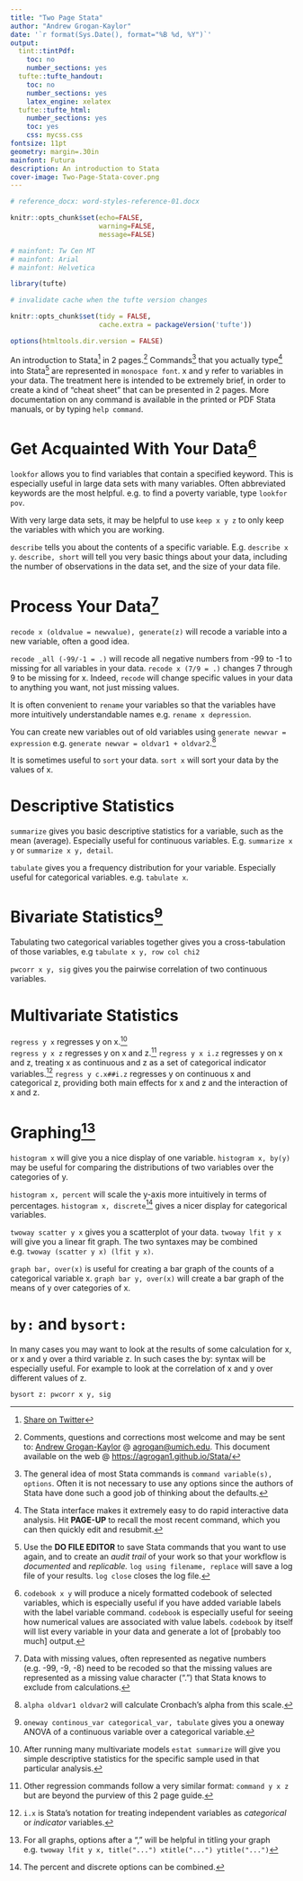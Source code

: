 ```yaml
---
title: "Two Page Stata"
author: "Andrew Grogan-Kaylor"
date: '`r format(Sys.Date(), format="%B %d, %Y")`'
output:
  tint::tintPdf:
    toc: no
    number_sections: yes
  tufte::tufte_handout:
    toc: no
    number_sections: yes
    latex_engine: xelatex
  tufte::tufte_html:
    number_sections: yes
    toc: yes
    css: mycss.css
fontsize: 11pt
geometry: margin=.30in
mainfont: Futura
description: An introduction to Stata
cover-image: Two-Page-Stata-cover.png
---
```


```r

# reference_docx: word-styles-reference-01.docx

knitr::opts_chunk$set(echo=FALSE, 
                      warning=FALSE, 
                      message=FALSE)

# mainfont: Tw Cen MT
# mainfont: Arial
# mainfont: Helvetica

```

```r

library(tufte)

# invalidate cache when the tufte version changes

knitr::opts_chunk$set(tidy = FALSE, 
                      cache.extra = packageVersion('tufte'))

options(htmltools.dir.version = FALSE)

```

An introduction to Stata[^twitter] in 2 pages.[^questions] Commands[^commands] that you actually type[^interface] into Stata[^do-file-editor] are represented  in `monospace font`. x and y refer to variables in your data.  The treatment here is intended to be extremely brief, in order to create a kind of "cheat sheet" that can be presented in 2 pages.  More documentation on any command is available in the printed or PDF Stata manuals, or by typing `help command`.

[^twitter]: [Share on Twitter](https://twitter.com/intent/tweet?url=http%3A%2F%2Fwww-personal.umich.edu%2F%7Eagrogan%2Fstata%2FTwoPageStata.pdf&text=Two%20Page%20%23Stata) 

[^commands]: The general idea of most Stata commands is `command variable(s), options`.  Often it is not necessary to use any options since the authors of Stata have done such a good job of thinking about the defaults. 

[^interface]: The Stata interface makes it extremely easy to do rapid interactive data analysis.  Hit **PAGE-UP** to recall the most recent command, which you can then quickly edit and resubmit.  

[^do-file-editor]: Use the **DO FILE EDITOR** to save Stata commands that you want to use again, and to create an *audit trail* of your work so that your workflow is *documented* and *replicable.*  `log using filename, replace` will save a log file of your results.  `log close` closes the log file.

# Get Acquainted With Your Data[^codebook]

[^codebook]: `codebook x y` will produce a nicely formatted codebook of selected variables, which is especially useful if you have added variable labels with the label variable command.  `codebook` is especially useful for seeing how numerical values are associated with value labels.  `codebook` by itself will list every variable in your data and generate a lot of [probably too much] output.

`lookfor` allows you to find variables that contain a specified keyword.  This is especially useful in large data sets with many variables.  Often abbreviated keywords are the most helpful.  e.g. to find a poverty variable, type `lookfor pov`.

With very large data sets, it may be helpful to use `keep x y z` to only keep the variables with which you are working.

`describe` tells you about the contents of a specific variable. E.g. `describe x y`. `describe, short` will tell you very basic things about your data, including the number of observations in the data set, and the size of your data file.

# Process Your Data[^missing-values]

[^missing-values]: Data with missing values, often represented as negative numbers (e.g. -99, -9, -8) need to be recoded so that the missing values are represented as a missing value character (".") that Stata knows to exclude from calculations.

`recode x (oldvalue = newvalue), generate(z)` will recode a variable into a new variable, often a good idea.

`recode _all (-99/-1 = .)` will recode all negative numbers from -99 to -1 to missing for all variables in your data.  `recode x (7/9 = .)` changes 7 through 9 to be missing for x.  Indeed, `recode` will change specific values in your data to anything you want, not just missing values. 

It is often convenient to `rename` your variables so that the variables have more intuitively understandable names e.g. `rename x depression`.

You can create new variables out of old variables using `generate newvar = expression` e.g. `generate newvar = oldvar1 + oldvar2`.[^alpha]

[^alpha]: `alpha oldvar1 oldvar2` will calculate Cronbach's alpha from this scale.

It is sometimes useful to `sort` your data.  `sort x` will sort your data by the values of x.

# Descriptive Statistics

`summarize` gives you basic descriptive statistics for a variable, such as the mean (average).  Especially useful for continuous variables.  E.g. `summarize x y` or `summarize x y, detail`.

`tabulate` gives you a frequency distribution for your variable.  Especially useful for categorical variables.  e.g. `tabulate x`.

# Bivariate Statistics[^anova]

Tabulating two categorical variables together gives you a cross-tabulation of those variables, e.g `tabulate x y, row col chi2`

`pwcorr x y, sig` gives you the pairwise correlation of two continuous variables.

[^anova]: `oneway continous_var categorical_var, tabulate` gives you a oneway ANOVA of a continuous variable over a categorical variable.

# Multivariate Statistics

`regress y x` regresses y on x.[^estat-summarize]  
`regress y x z` regresses y on x and z.[^other-regressions]
`regress y x i.z` regresses y on x and z, treating x as continuous and z as a set of categorical indicator variables.[^idot] 
`regress y c.x##i.z` regresses y on continuous x and categorical z, providing both main effects for x and z and the interaction of x and z.

[^other-regressions]: Other regression commands follow a very similar format:  `command y x z` but are beyond the purview of this 2 page guide.

[^estat-summarize]: After running many multivariate models `estat summarize` will give you simple descriptive statistics for the specific sample used in that particular analysis.

[^idot]: `i.x` is Stata's notation for treating independent variables as *categorical* or *indicator* variables.

# Graphing[^graph-options]

`histogram x` will give you a nice display of one variable.  `histogram x, by(y)` may be useful for comparing the distributions of two variables over the categories of y.

`histogram x, percent` will scale the y-axis more intuitively in terms of percentages.  `histogram x, discrete`[^histogram-options] gives a nicer display for categorical variables.  

[^histogram-options]: The percent and discrete options can be combined.

`twoway scatter y x` gives you a scatterplot of your data.  `twoway lfit y x` will give you a linear fit graph.  The two syntaxes may be combined e.g. `twoway (scatter y x) (lfit y x)`.

`graph bar, over(x)` is useful for creating a bar graph of the counts of a categorical variable x. `graph bar y, over(x)` will create a bar graph of the means of y over categories of x.

[^graph-options]: For all graphs, options after a "," will be helpful in titling your graph  e.g. `twoway lfit y x, title("...") xtitle("...") ytitle("...")`

# `by:` and `bysort:`

In many cases you may want to look at the results of some calculation for x, or x and y over a third variable z.  In such cases the by: syntax will be especially useful.  For example to look at the correlation of x and y over different values of z.

`bysort z: pwcorr x y, sig`

[^questions]: Comments, questions and corrections most welcome and may be sent to:  [Andrew Grogan-Kaylor](http://www.umich.edu/~agrogan) @  [agrogan@umich.edu](agrogan@umich.edu).  This document available on the web @ [https://agrogan1.github.io/Stata/](https://agrogan1.github.io/Stata/) 














